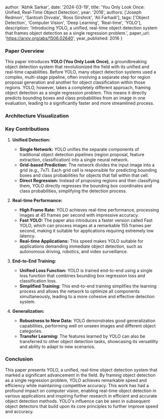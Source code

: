 
  author: 'Abhik Sarkar',
  date: '2024-03-19',
  title: 'You Only Look Once: Unified, Real-Time Object Detection',
  year: '2016',
  authors: ['Joseph Redmon', 'Santosh Divvala', 'Ross Girshick', 'Ali Farhadi'],
  tags: ['Object Detection', 'Computer Vision', 'Deep Learning', 'Real-time', 'YOLO'],
  description: 'Introducing YOLO, a unified, real-time object detection system that frames object detection as a single regression problem.',
  paper_url: 'https://arxiv.org/abs/1506.02640',
  year_published: 2016
}


### Paper Overview

This paper introduces **YOLO (You Only Look Once)**, a groundbreaking object detection system that revolutionized the field with its unified and real-time capabilities.  Before YOLO, many object detection systems used a complex, multi-stage pipeline, often involving a separate step for region proposal generation and another for object classification within those regions. YOLO, however, takes a completely different approach, framing object detection as a single regression problem. This means it directly predicts bounding boxes and class probabilities from an image in one evaluation, leading to a significantly faster and more streamlined process.

### Architecture Visualization

<YOLOViz />

### Key Contributions

1. **Unified Detection:**
   - **Single Network:** YOLO unifies the separate components of traditional object detection pipelines (region proposal, feature extraction, classification) into a single neural network.
   - **Grid-based Prediction:** The network divides the input image into a grid (e.g., 7x7). Each grid cell is responsible for predicting bounding boxes and class probabilities for objects that fall within that cell.
   - **Direct Regression:**  Instead of proposing regions and then classifying them, YOLO directly regresses the bounding box coordinates and class probabilities, simplifying the detection process.

2. **Real-time Performance:**
   - **High Frame Rate:** YOLO achieves real-time performance, processing images at 45 frames per second with impressive accuracy.
   - **Fast YOLO:** The paper also introduces a faster version called Fast YOLO, which can process images at a remarkable 155 frames per second, making it suitable for applications requiring extremely low latency.
   - **Real-time Applications:** This speed makes YOLO suitable for applications demanding immediate object detection, such as autonomous driving, robotics, and video surveillance.

3. **End-to-End Training:**
   - **Unified Loss Function:** YOLO is trained end-to-end using a single loss function that combines bounding box regression loss and classification loss.
   - **Simplified Training:** This end-to-end training simplifies the learning process and allows the network to optimize all components simultaneously, leading to a more cohesive and effective detection system.

4. **Generalization:**
   - **Robustness to New Data:** YOLO demonstrates good generalization capabilities, performing well on unseen images and different object categories.
   - **Transfer Learning:**  The features learned by YOLO can also be transferred to other object detection tasks, showcasing its versatility and ability to adapt to new scenarios.

### Conclusion

This paper presents YOLO, a unified, real-time object detection system that marked a significant advancement in the field. By framing object detection as a single regression problem, YOLO achieves remarkable speed and efficiency while maintaining competitive accuracy. This work has had a profound impact on computer vision, enabling real-time object detection in various applications and inspiring further research in efficient and accurate object detection methods. YOLO's influence can be seen in subsequent object detectors that build upon its core principles to further improve speed and accuracy.